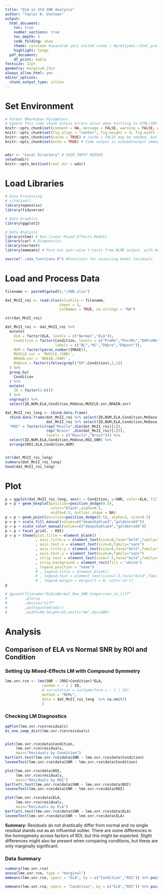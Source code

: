 ---
title: "ELA vs Std SNR Analysis"
author: "Taylor W. Uselman"
output:
  html_document: 
    toc: true
    number_sections: true
    toc_depth: 5
    code_folding: show
    theme: cerulean #spacelab yeti united cosmo | #prettydoc::html_pretty cayman tactile architect leonids hpstr
    highlight: tango
  pdf_document:
    df_print: kable
fontsize: 12pt
geometry: margin=0.25in
always_allow_html: yes
editor_options:
  chunk_output_type: inline
---

# Set Environment

```{R setup, include=FALSE}
# Format RMarkdown Parameters
# Ignore this code chunk unless errors occur when knitting to HTML/PDF.  
knitr::opts_chunk$set(comment = NA, message = FALSE, warning = FALSE, width = 100)
knitr::opts_chunk$set(fig.align = "center", fig.height = 4, fig.width = 8) # 4" x 8" unless otherwise specific
knitr::opts_chunk$set(cache = TRUE) # cache = FALSE may be needed, but be aware... this document will take a very long time to knit.
knitr::opts_chunk$set(echo = TRUE) # Code output is echoed/output immediately after the code in the .html file.


wdir <- "Local Directory" # USER INPUT NEEDED
setwd(wdir)
knitr::opts_knit$set(root.dir = wdir)
```


# Load Libraries

```{R}
# Data Processing
# citation()
library(openxlsx)
library(tidyverse)

# Data Graphics
library(ggplot2)

# Data Analysis
library(nlme) # Non-linear Mixed Effects Models
library(car) # Diagnostics
library(nortest)
library(emmeans) # Post-hoc pair-wise t-tests from NLME output, with multiple comparisons correction

source("./ada_functions.R") #Functions for assessing model residuals
```


# Load and Process Data

```{R}
filename <- paste0(getwd(),"/SNR.xlsx")

dat_MnII_roi <- read.xlsx(xlsxFile = filename,
                         sheet = 3,
                         colNames = TRUE, na.strings = "NA")

str(dat_MnII_roi)

dat_MnII_roi <- dat_MnII_roi %>%
  mutate(
    ELA = factor(ELA, levels = c("Normal","ELA")),
    Condition = factor(Condition, levels = c("PreMn","PostMn","D9PreMn","D9PostMn"),
                       labels = c("BL","HC","D9pre","D9post")),
    NUM = factor(parse_number(IMAGE)),
    MUSCLE.snr = `MUSCLE.(SNR)`,
    BRAIN.snr = `BRAIN.(SNR)`,
    MnDose = factor(ifelse(grepl("D9",Condition),2,1))
  ) %>% 
  group_by(
    Condition
  ) %>%
  mutate(
    ID = factor(1:n())
  ) %>% 
  ungroup() %>%
  select(ID,NUM,ELA,Condition,MnDose,MUSCLE.snr,BRAIN.snr)

dat_MnII_roi_long <- cbind.data.frame(
  rbind.data.frame(dat_MnII_roi %>% select(ID,NUM,ELA,Condition,MnDose,"SNR" = MUSCLE.snr),
                   dat_MnII_roi %>% select(ID,NUM,ELA,Condition,MnDose,"SNR" = BRAIN.snr)),
  "ROI" = factor(c(rep("Muscle",dim(dat_MnII_roi)[1]),
                   rep("Brain" ,dim(dat_MnII_roi)[1])),
                   levels = c("Muscle","Brain"))) %>%
  select(ID,NUM,ELA,Condition,MnDose,ROI,SNR) %>%
  arrange(ROI,ELA,Condition,NUM)


str(dat_MnII_roi_long)
summary(dat_MnII_roi_long)
head(dat_MnII_roi_long)
```

# Plot

```{R}
p = ggplot(dat_MnII_roi_long, aes(x = Condition, y=SNR, color=ELA, fill=ELA))
p = p + geom_boxplot(position=position_dodge(0.5),
                     color="black",alpha=0.5,
                     width=0.5, outlier.shape = NA)
p = p + geom_point(position=position_dodge(0.5), alpha=1, size=0.5)
p = p + scale_fill_manual(values=c("deepskyblue3","goldenrod3"))
p = p + scale_color_manual(values=c("deepskyblue4","goldenrod4"))
p = p + facet_grid(. ~ ROI)
p = p + theme(plot.title = element_blank()
              , axis.title.x = element_text(size=8,face="bold",family="sans")
              , axis.text.x = element_text(size=6,family="sans")
              , axis.title.y = element_text(size=8,face="bold",family="sans")
              , axis.text.y = element_text(size=6,family="sans")
              , strip.text = element_text(size=7.5,face="bold",family="sans")
              , strip.background = element_rect(fill = "white")
              , legend.position = "none")
              # , legend.title = element_blank()
              # , legend.text = element_text(size=7.5,face="bold",family="sans")
              # , legend.margin = margin(t = 0, unit='cm'))
p

# ggsave(filename="ELAvsNormal_Raw_SNR_Comparison_v1.tiff"
#        ,plot=p
#        ,device="tiff"
#        ,path=paste0(wdir)
#        ,width=90,height=55,units="mm",dpi=300)

```


# Analysis

## Comparison of ELA vs Normal SNR by ROI and Condition

### Setting Up Mixed-Effects LM with Compound Symmetry 
```{R}
lme.snr.rce <- lme(SNR ~ (ROI+Condition)*ELA,
                 random = ~ 1 | ID,
                 # correlation = corSymm(form = ~ 1 | ID),
                 method = "REML",
                 data = dat_MnII_roi_long  %>% na.omit()
                 )
```

### Checking LM Diagnostics

```{R}
qqPlot(lme.snr.rce$residuals)
bs_one_samp_dist(lme.snr.rce$residuals)


plot(lme.snr.rce$data$Condition,
     lme.snr.rce$residuals,
     main="Residuals by Condition")
bartlett.test(lme.snr.rce$data$SNR ~ lme.snr.rce$data$Condition)
leveneTest(lme.snr.rce$data$SNR ~ lme.snr.rce$data$Condition)

plot(lme.snr.rce$data$ROI,
     lme.snr.rce$residuals,
     main="Residuals by ROI")
bartlett.test(lme.snr.rce$data$SNR ~ lme.snr.rce$data$ROI)
leveneTest(lme.snr.rce$data$SNR ~ lme.snr.rce$data$ROI)

plot(lme.snr.rce$data$ELA,
     lme.snr.rce$residuals,
     main="Residuals by ELA")
bartlett.test(lme.snr.rce$data$SNR ~ lme.snr.rce$data$ELA)
leveneTest(lme.snr.rce$data$SNR ~ lme.snr.rce$data$ELA)
```

__Summary:__ Residuals do not drastically differ from normal and no single residual stands out as an influential outlier. There are some differences in the homogeneity across factors of ROI, but this might be expected. Slight differences might also be present when comparing conditions, but these are only marginally significant.


### Data Summary

```{R}
summary(lme.snr.rce)
anova(lme.snr.rce, type = "marginal")
emmeans(lme.snr.rce, specs = "ELA", by = c("Condition","ROI")) %>% pairs(adjust = "tukey")

emmeans(lme.snr.rce, specs = "Condition", by = c("ELA","ROI")) %>% pairs(adjust = "tukey")
```

